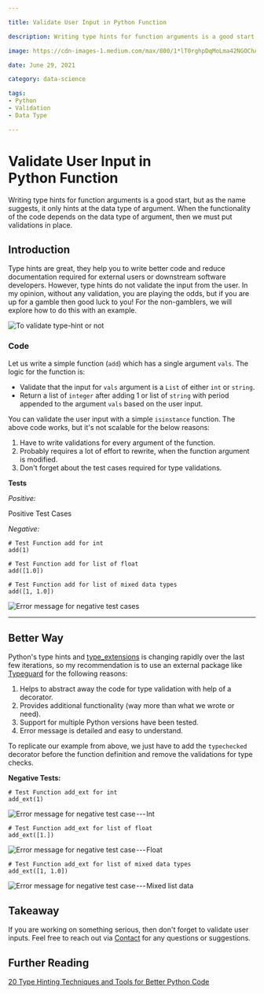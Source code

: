 ```yaml
---

title: Validate User Input in Python Function 

description: Writing type hints for function arguments is a good start, but as the name suggests, it only hints at the data type of argument. When the...

image: https://cdn-images-1.medium.com/max/800/1*lT0rghpDqMoLma42NGOChA.png

date: June 29, 2021

category: data-science

tags:
- Python
- Validation
- Data Type

---
```

 
 
# Validate User Input in Python Function 

Writing type hints for function arguments is a good start, but as the name suggests, it only hints at the data type of argument. When the functionality of the code depends on the data type of argument, then we must put validations in place. 

## Introduction 

Type hints are great, they help you to write better code and reduce
documentation required for external users or downstream software
developers. However, type hints do not validate the input from the user.
In my opinion, without any validation, you are playing the odds, but if
you are up for a gamble then good luck to you! For the non-gamblers, we
will explore how to do this with an example.

![To validate type-hint
or not](https://cdn-images-1.medium.com/max/800/1*lT0rghpDqMoLma42NGOChA.png)

### Code 

Let us write a simple function (`add`)
which has a single argument `vals`. The
logic for the function is:

-   Validate that the input for `vals` argument is a `List` of either `int` or
    `string`.
-   Return a list of `integer` after
    adding 1 or list of `string` with
    period appended to the argument `vals` based on the user input.

You can validate the user input with a simple `isinstance` function. The above code works, but it\'s not scalable
for the below reasons:

1.  Have to write validations for every argument of the
    function.
2.  Probably requires a lot of effort to rewrite, when the function
    argument is modified.
3.  Don't forget about the test cases required for type
    validations.

**Tests**

*Positive:*

Positive Test Cases

*Negative:*

``` 
# Test Function add for int
add(1)
```

``` 
# Test Function add for list of float
add([1.0])
```

``` 
# Test Function add for list of mixed data types
add([1, 1.0])
```

![Error message for negative
test cases](https://cdn-images-1.medium.com/max/800/1*h1kDU8Z4vHKD4CVqsnFAtQ.png)




---

 
 
## Better Way 

Python's type hints and
[type\_extensions](https://github.com/python/typing/tree/master/typing_extensions) is changing rapidly over the last few iterations, so
my recommendation is to use an external package like
[Typeguard](https://pypi.org/project/typeguard/) for the following reasons:

1.  Helps to abstract away the code for type validation with help of a
    decorator.
2.  Provides additional functionality (way more than what we wrote or
    need).
3.  Support for multiple Python versions have been tested.
4.  Error message is detailed and easy to understand.

To replicate our example from above, we just have to add the
`typechecked` decorator before the
function definition and remove the validations for type checks.

**Negative Tests:**

``` 
# Test Function add_ext for int
add_ext(1)
```

![Error message for negative test
case --- Int](https://cdn-images-1.medium.com/max/800/1*xAxUxCq_RmUSFOeQ3U5RaA.png)

``` 
# Test Function add_ext for list of float
add_ext([1.])
```

![Error message for negative test
case --- Float](https://cdn-images-1.medium.com/max/800/1*MJ9HTZTuJBNXR-ly2CkOSA.png)

``` 
# Test Function add_ext for list of mixed data types
add_ext([1, 1.0])
```

![Error message for negative test case --- Mixed
list data](https://cdn-images-1.medium.com/max/800/1*uxG2VciSE8rTNvFuik_8OQ.png)

## Takeaway 

If you are working on something serious, then don't forget to validate
user inputs. Feel free to reach out via
[Contact](https://raravind.com/#contact) for any questions or suggestions.

## Further Reading 

[20 Type Hinting Techniques and Tools for Better Python
Code](https://betterprogramming.pub/twenty-type-hinting-techniques-and-tools-for-better-python-code-e877e0b0c679)

